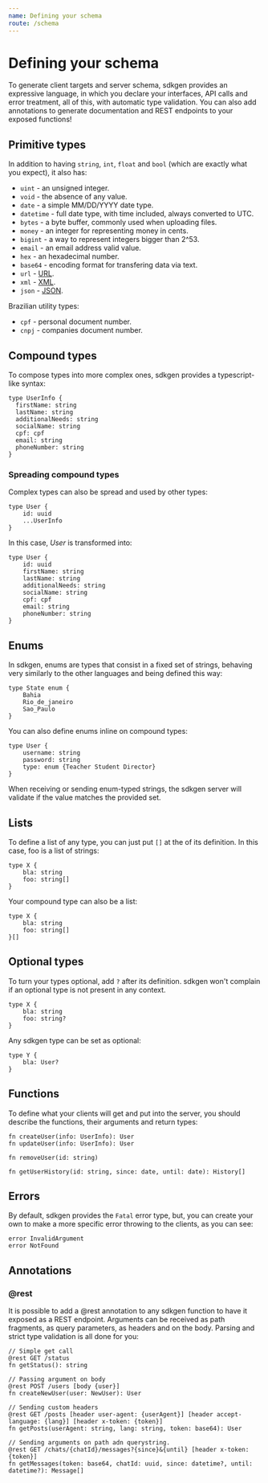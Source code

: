 ```yaml
---
name: Defining your schema
route: /schema
---
```


# Defining your schema

To generate client targets and server schema, sdkgen provides an expressive language, in which you declare your interfaces, API calls and error treatment, all of this, with automatic type validation. 
You can also add annotations to generate documentation and REST endpoints to your exposed functions!


## Primitive types

In addition to having `string`, `int`, `float` and `bool` (which are exactly what you expect), it also has: 

* `uint` - an unsigned integer.
* `void` - the absence of any value.
* `date` - a simple MM/DD/YYYY date type.
* `datetime` - full date type, with time included, always converted to UTC.
* `bytes` - a byte buffer, commonly used when uploading files.
* `money` - an integer for representing money in cents.
* `bigint` - a way to represent integers bigger than 2^53.
* `email` - an email address valid value. 
* `hex` - an hexadecimal number.
* `base64` -  encoding format for transfering data via text.
* `url` - [URL](https://www.w3.org/Addressing/URL/url-spec.txt).
* `xml` - [XML](https://www.w3.org/TR/xml/).
* `json` - [JSON](https://www.json.org/json-pt.html).

Brazilian utility types:

* `cpf` - personal document number.
* `cnpj` - companies document number.

## Compound types

To compose types into more complex ones, sdkgen provides a typescript-like syntax:

```
type UserInfo {
  firstName: string
  lastName: string
  additionalNeeds: string
  socialName: string
  cpf: cpf
  email: string
  phoneNumber: string
}
```

### Spreading compound types

Complex types can also be spread and used by other types: 

```
type User {
    id: uuid
    ...UserInfo
}
```

In this case, *User* is transformed into:

```
type User {
    id: uuid
    firstName: string
    lastName: string
    additionalNeeds: string
    socialName: string
    cpf: cpf
    email: string
    phoneNumber: string
}
```



## Enums

In sdkgen, enums are types that consist in a fixed set of strings, behaving very similarly to the other languages and being defined this way:

```
type State enum {
    Bahia
    Rio_de_janeiro
    Sao_Paulo
}
```

You can also define enums inline on compound types:

```
type User {
    username: string
    password: string
    type: enum {Teacher Student Director}
}
```


When receiving or sending enum-typed strings, the sdkgen server will validate if the value matches the provided set.

## Lists

To define a list of any type, you can just put `[]` at the of its definition. In this case, foo is a list of strings:

```
type X {
    bla: string
    foo: string[]
}
```

Your compound type can also be a list:

```
type X {
    bla: string
    foo: string[]
}[]
```


## Optional types

To turn your types optional, add `?` after its definition. sdkgen won't complain if an optional type is not present in any context.

```
type X {
    bla: string
    foo: string?
}
```

Any sdkgen type can be set as optional:

```
type Y {
    bla: User?
}
```

## Functions

To define what your clients will get and put into the server, you should describe the functions, their arguments and return types:

```
fn createUser(info: UserInfo): User
fn updateUser(info: UserInfo): User

fn removeUser(id: string)

fn getUserHistory(id: string, since: date, until: date): History[]
```



## Errors

By default, sdkgen provides the `Fatal` error type, but, you can create your own to make a more specific error throwing to the clients, as you can see:

```
error InvalidArgument
error NotFound
```

## Annotations

### @rest

It is possible to add a @rest annotation to any sdkgen function to have it exposed as a REST endpoint. Arguments can be received as path fragments, as query parameters, as headers and on the body. Parsing and strict type validation is all done for you: 

```
// Simple get call
@rest GET /status
fn getStatus(): string

// Passing argument on body
@rest POST /users [body {user}]
fn createNewUser(user: NewUser): User

// Sending custom headers
@rest GET /posts [header user-agent: {userAgent}] [header accept-language: {lang}] [header x-token: {token}]
fn getPosts(userAgent: string, lang: string, token: base64): User

// Sending arguments on path adn querystring.
@rest GET /chats/{chatId}/messages?{since}&{until} [header x-token: {token}]
fn getMessages(token: base64, chatId: uuid, since: datetime?, until: datetime?): Message[]
```

